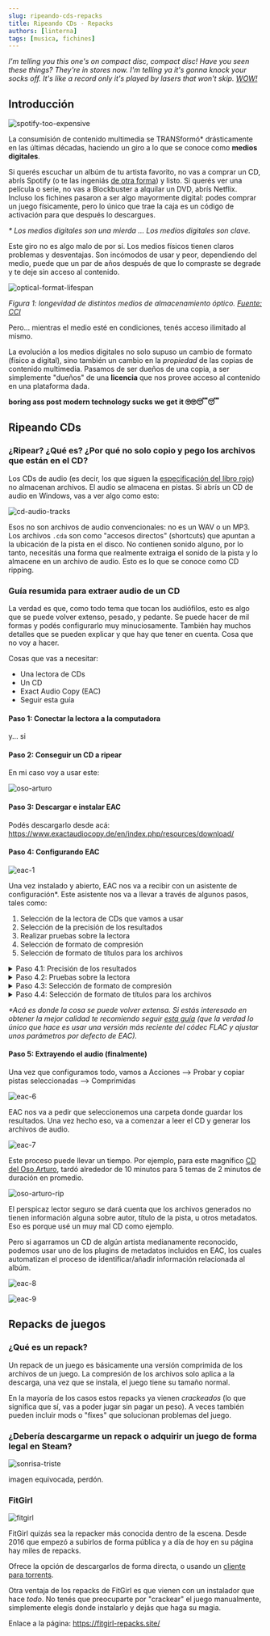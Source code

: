 ```yaml
---
slug: ripeando-cds-repacks
title: Ripeando CDs - Repacks
authors: [linterna]
tags: [musica, fichines]
---
```


_I'm telling you this one's on compact disc, compact disc! Have you seen these
things? They're in stores now. I'm telling ya it's gonna knock your socks off.
It's like a record only it's played by lasers that won't skip.
[WOW!](https://youtu.be/B-8EORB783c?si=xBuN17vbQM2A30wV&t=1476)_

<!-- truncate -->

## Introducción

![spotify-too-expensive](spotify-too-expensive.jpg)

La consumisión de contenido multimedia se TRANSformó\* drásticamente en las
últimas décadas, haciendo un giro a lo que se conoce como **medios digitales**.

Si querés escuchar un albúm de tu artista favorito, no vas a comprar un CD,
abrís Spotify (o te las ingeniás
[de otra forma](https://linternita.com/blog/no-more-programmers-soulseek#soulseek))
y listo. Si querés ver una película o serie, no vas a Blockbuster a alquilar un
DVD, abrís Netflix. Incluso los fichines pasaron a ser algo mayormente digital:
podes comprar un juego físicamente, pero lo único que trae la caja es un código
de activación para que después lo descargues.

_\* Los medios digitales son una mierda ... Los medios digitales son clave._

Este giro no es algo malo de por sí. Los medios físicos tienen claros problemas
y desventajas. Son incómodos de usar y peor, dependiendo del medio, puede que un
par de años después de que lo compraste se degrade y te deje sin acceso al
contenido.

![optical-format-lifespan](optical-format-lifespan.png)

_Figura 1: longevidad de distintos medios de almacenamiento óptico.
[Fuente: CCI](https://www.canada.ca/en/conservation-institute/services/conservation-preservation-publications/canadian-conservation-institute-notes/longevity-recordable-cds-dvds.html)_

Pero... mientras el medio esté en condiciones, tenés acceso ilimitado al mismo.

La evolución a los medios digitales no solo supuso un cambio de formato (físico
a digital), sino también un cambio en la _propiedad_ de las copias de contenido
multimedia. Pasamos de ser dueños de una copia, a ser simplemente "dueños" de
una **licencia** que nos provee acceso al contenido en una plataforma dada.

**boring ass post modern technology sucks we get it 🙄🙄😴😴**

## Ripeando CDs

### ¿Ripear? ¿Qué es? ¿Por qué no solo copio y pego los archivos que están en el CD?

Los CDs de audio (es decir, los que siguen la
[especificación del libro rojo](https://en.wikipedia.org/wiki/Compact_Disc_Digital_Audio))
no almacenan archivos. El audio se almacena en pistas. Si abrís un CD de audio
en Windows, vas a ver algo como esto:

![cd-audio-tracks](cd-audio-tracks.png)

Esos no son archivos de audio convencionales: no es un WAV o un MP3. Los
archivos `.cda` son como "accesos directos" (shortcuts) que apuntan a la
ubicación de la pista en el disco. No contienen sonido alguno, por lo tanto,
necesitás una forma que realmente extraiga el sonido de la pista y lo almacene
en un archivo de audio. Esto es lo que se conoce como CD ripping.

### Guía resumida para extraer audio de un CD

La verdad es que, como todo tema que tocan los audiófilos, esto es algo que se
puede volver extenso, pesado, y pedante. Se puede hacer de mil formas y podés
configurarlo muy minuciosamente. También hay muchos detalles que se pueden
explicar y que hay que tener en cuenta. Cosa que no voy a hacer.

Cosas que vas a necesitar:

- Una lectora de CDs
- Un CD
- Exact Audio Copy (EAC)
- Seguir esta guía

#### Paso 1: Conectar la lectora a la computadora

y... si

#### Paso 2: Conseguir un CD a ripear

En mi caso voy a usar este:

![oso-arturo](oso-arturo.png)

#### Paso 3: Descargar e instalar EAC

Podés descargarlo desde acá:
https://www.exactaudiocopy.de/en/index.php/resources/download/

#### Paso 4: Configurando EAC

![eac-1](eac-1.png)

Una vez instalado y abierto, EAC nos va a recibir con un asistente de
configuración\*. Este asistente nos va a llevar a través de algunos pasos, tales
como:

1. Selección de la lectora de CDs que vamos a usar
1. Selección de la precisión de los resultados
1. Realizar pruebas sobre la lectora
1. Selección de formato de compresión
1. Selección de formato de títulos para los archivos

<details>
<summary>Paso 4.1: Precisión de los resultados</summary>

![eac-2](eac-2.png)

Seleccionar prefiero resultados precisos. Esto va a hacer que la extracción de
audio tarde más, pero vamos a obtener una mejor calidad de la misma.

</details>

<details>
<summary>Paso 4.2: Pruebas sobre la lectora</summary>

![eac-3](eac-3.png)

Lo único que voy a decir sobre este paso es que no uses un CD rayado, tal cual
indica el asistente.

![cd-rayado](cd-rayado.png)

</details>

<details>
<summary>Paso 4.3: Selección de formato de compresión</summary>

![eac-4](eac-4.png)

Podemos elegir distintos formatos de compresión. EAC viene con algunos
incorporados por defecto, pero si ninguno de esos nos conviene, se pueden
modificar libremente.

En este caso recomiendo optar por MP3. O FLAC, si sos un pesado obsesionado con
la calidad.

</details>

<details>
<summary>Paso 4.4: Selección de formato de títulos para los archivos</summary>

![eac-5](eac-5.png)

Acá podemos elegir cómo queremos que sean los títulos de los archivos de audio
que se generen. Elegí el que más te guste.

</details>

_\*Acá es donde la cosa se puede volver extensa. Si estás interesado en obtener
la mejor calidad te recomiendo seguir
[esta guía](https://wiki.hydrogenaud.io/index.php?title=EAC_and_FLAC) (que la
verdad lo único que hace es usar una versión más reciente del códec FLAC y
ajustar unos parámetros por defecto de EAC)._

#### Paso 5: Extrayendo el audio (finalmente)

Una vez que configuramos todo, vamos a Acciones --> Probar y copiar pistas
seleccionadas --> Comprimidas

![eac-6](eac-6.png)

EAC nos va a pedir que seleccionemos una carpeta donde guardar los resultados.
Una vez hecho eso, va a comenzar a leer el CD y generar los archivos de audio.

![eac-7](eac-7.png)

Este proceso puede llevar un tiempo. Por ejemplo, para este magnífico
[CD del Oso Arturo](https://www.youtube.com/watch?v=cMcil86djDg), tardó
alrededor de 10 minutos para 5 temas de 2 minutos de duración en promedio.

![oso-arturo-rip](oso-arturo-rip.png)

El perspicaz lector seguro se dará cuenta que los archivos generados no tienen
información alguna sobre autor, título de la pista, u otros metadatos. Eso es
porque usé un muy mal CD como ejemplo.

Pero si agarramos un CD de algún artista medianamente reconocido, podemos usar
uno de los plugins de metadatos incluidos en EAC, los cuales automatizan el
proceso de identificar/añadir información relacionada al albúm.

![eac-8](eac-8.png)

![eac-9](eac-9.png)

## Repacks de juegos

### ¿Qué es un repack?

Un repack de un juego es básicamente una versión comprimida de los archivos de
un juego. La compresión de los archivos solo aplica a la descarga, una vez que
se instala, el juego tiene su tamaño normal.

En la mayoría de los casos estos repacks ya vienen _crackeados_ (lo que
significa que sí, vas a poder jugar sin pagar un peso). A veces también pueden
incluir mods o "fixes" que solucionan problemas del juego.

### ¿Debería descargarme un repack o adquirir un juego de forma legal en Steam?

![sonrisa-triste](sonrisa-triste.png)

imagen equivocada, perdón.

### FitGirl

![fitgirl](fitgirl.jpg)

FitGirl quizás sea la repacker más conocida dentro de la escena. Desde 2016 que
empezó a subirlos de forma pública y a día de hoy en su página hay miles de
repacks.

Ofrece la opción de descargarlos de forma directa, o usando un
[cliente para torrents](https://linternita.com/blog/tecnologia-actual-torrents#c%C3%B3mo-descargar-pel%C3%ADculas-y-series-usando-qbittorrent).

Otra ventaja de los repacks de FitGirl es que vienen con un instalador que hace
_todo_. No tenés que preocuparte por "crackear" el juego manualmente,
simplemente elegís donde instalarlo y dejás que haga su magia.

Enlace a la página: https://fitgirl-repacks.site/
